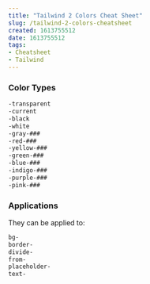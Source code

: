 ```yaml
---
title: "Tailwind 2 Colors Cheat Sheet"
slug: /tailwind-2-colors-cheatsheet
created: 1613755512
date: 1613755512
tags:
- Cheatsheet
- Tailwind
---
```



### Color Types

```css
-transparent
-current
-black
-white
-gray-###
-red-###
-yellow-###
-green-###
-blue-###
-indigo-###
-purple-###
-pink-###
```

### Applications 

They can be applied to:

```css
bg-
border-
divide-
from-
placeholder-
text-
